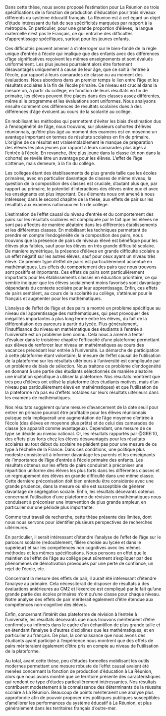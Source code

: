 Dans cette thèse, nous avons proposé l'estimation pour La Réunion de trois spécifications de la fonction de production d'éducation pour trois niveaux différents du système éducatif français. La Réunion est à cet égard un objet d'étude intéressant du fait de ses spécificités marquées par rapport à la métropole. En particulier, pour une grande proportion d'élèves, la langue maternelle n'est pas le Français, ce qui entraîne des difficultés d'apprentissage spécifiques, surtout pour les jeunes enfants.

Ces difficultés peuvent amener à s'interroger sur le bien-fondé de la règle unique d'entrée à l'école qui implique que des enfants avec des différences d'âge significatives reçoivent les mêmes enseignements et sont évalués uniformément. Les plus jeunes pourraient alors être fortement désavantagés uniquement à cause de leur âge, que ce soit à l'entrée à l'école, par rapport à leurs camarades de classe ou au moment des évaluations. Nous abordons dans un premier temps le lien entre l'âge et les résultats scolaires à la fin de l'école primaire. Ce niveau est crucial dans la mesure où, à partir du collège, en fonction de leurs résultats en fin de primaire, les élèves peuvent être placés dans des classes assez différentes, même si le programme et les évaluations sont uniformes. Nous analysons ensuite comment ces différences de résultats scolaires dues à des différences d'âge évoluent au cours de la scolarité au collège.

En mobilisant les méthodes qui permettent d'éviter les biais d'estimation dus à l'endogénéité de l'âge, nous trouvons, sur plusieurs cohortes d'élèves réunionnais, qu'être plus âgé au moment des examens est en moyenne un avantage important en termes de résultats scolaires en fin de primaire. L'origine de ce résultat est vraisemblablement le manque de préparation des élèves les plus jeunes par rapport à leurs camarades plus âgés à l'entrée à l'école. En revanche, être plus jeune dans la classe (et non dans la cohorte) se révèle être un avantage pour les élèves. L'effet de l'âge s'atténue, mais demeure, à la fin du collège.
      
\quad Les collèges étant des établissements de plus grande taille que les écoles primaires, avec en particulier davantage de classes de même niveau, la question de la composition des classes est cruciale, d'autant plus que, par rapport au primaire, le potentiel d'interactions des élèves entre eux et avec les enseignants est plus important. Ces éléments nous ont amené à nous intéresser, dans le second chapitre de la thèse, aux effets de pair sur les résultats aux examens nationaux en fin de collège.
  
L'estimation de l'effet causal du niveau d'entrée et du comportement des pairs sur les résultats scolaires est compliquée par le fait que les élèves ne sont pas affectés de manière aléatoire dans les différentes établissements et les différentes classes. En mobilisant les techniques permettant de prendre en compte l'endogénéité de la composition des pairs, nous trouvons que la présence de pairs de niveaux élevé est bénéfique pour les élèves plus faibles, sauf pour les élèves en très grande difficulté scolaire. De manière symétrique, la présence d'élèves en grande difficulté scolaire a un effet négatif sur les autres élèves, sauf pour ceux ayant un niveau très élevé. Ce premier type d'effet de pairs est particulièrement accentué en mathématiques. Les effets du comportement des pairs que nous trouvons sont positifs et importants. Ces effets de pairs sont particulièrement importants pour les établissements classés en éducation prioritaire, ce qui semble indiquer que les élèves socialement moins favorisés sont davantage dépendants du contexte scolaire pour leur apprentissage. Enfin, ces effets de pairs semblent, au cours de la scolarité au collège, s'atténuer pour le français et augmenter pour les mathématiques.
      
\quad L'analyse de l'effet de l'âge et des pairs a montré un problème spécifique au niveau de l'apprentissage des mathématiques, qui peut provoquer des inégalités importantes à plus long terme entre les élèves, du fait de la différentiation des parcours à partir du lycée. Plus généralement, l'insuffisance du niveau en mathématique des étudiants à l'entrée à l'université est un problème bien connu. Cela nous a amené à tenter d'évaluer dans le troisième chapitre l'efficacité d'une plateforme permettant aux élèves de renforcer leur niveau en mathématiques au cours des vacances précédant leur entrée à l'université. La démarche de participation à cette plateforme étant volontaire, la mesure de l'effet causal de l'utilisation de la plateforme sur les résultats ultérieurs à l'université est compliquée par un problème de biais de sélection. Nous traitons ce problème d'endogénéité en donnant à une partie des étudiants sélectionnés de manière aléatoire une incitation spécifique à utiliser la plateforme. Nos résultats montrent que très peu d'élèves ont utilisé la plateforme (des étudiants motivés, mais d'un niveau pas particulièrement élevé en mathématiques) et que l'utilisation de la plateforme n'a pas eu d'effets notables sur leurs résultats ultérieurs dans les examens de mathématiques. 
  
Nos résultats suggèrent qu'une mesure d'avancement de la date seuil pour entrer en primaire pourrait être profitable pour les élèves réunionnais puisque cela impliquerait une augmentation de l'âge moyenne d'entrée à l'école (des élèves en moyenne plus prêts) et de celui des camarades de classe (ce apparaît comme avantageux). Cependant, une mesure de ce type se décide au niveau national. Or, les résultats rapportés par @GRE:10, des effets plus forts chez les élèves désavantagés pour les résultats scolaires au tout début du scolaire ne plaident pas pour une mesure de ce type à l'échelle de la France. Dans ces conditions, une politique plus modeste consisterait à informer
davantage les parents et les enseignants de l'importance de l'âge d'entrée à l'école primaire des enfants. Les résultats obtenus sur les effets de pairs conduirait à préconiser une répartition uniforme des élèves les plus forts dans les différentes classes et un regroupement des élèves en grande difficulté dans une même classe. Cette dernière préconisation doit bien entendu être considérée avec une grande prudence, dans la mesure où elle est susceptible de générer davantage de ségrégation sociale. Enfin, les résultats décevants obtenus concernant l'utilisation d'une plateforme de révision en mathématiques nous conduisent à préconiser une intervention de plus grande ampleur, en particulier sur une période plus importante.   
  
\quad Comme tout travail de recherche, cette thèse présente des limites, dont nous nous servons pour identifier plusieurs perspectives de recherches ultérieures.
  
En particulier, il serait intéressant d'étendre l'analyse de l'effet de l'âge sur le parcours scolaire (redoublement, filière choisie au lycée et dans le supérieur) et sur les compétences non cognitives avec les mêmes méthodes et les mêmes spécifications. Nous pensons en effet que le maintien de l'effet de l'âge au collège peut sûrement s'expliquer par des phénomènes de démotivation provoqués par une perte de confiance, un rejet de l'école, etc.
  
Concernant la mesure des effets de pair, il aurait été intéressant d'étendre l'analyse au primaire. Cela nécessiterait de disposer de résultats à des évaluations antérieures au CM2 et l'exercice est compliqué par le fait qu'une grande partie des écoles primaires n'ont qu'une classe pour chaque niveau. Notre analyse des effets de pair mériterait également d'être étendue aux compétences non-cognitive des élèves.
  
Enfin, concernant l'intérêt des plateforme de révision à l'entrée à l'université, les résultats décevants que nous trouvons mériteraient d'être confirmés ou infirmés dans le cadre d'un échantillon de plus grande taille et en étendant l'analyse à d'autres disciplines que les mathématiques, et en particulier au français. De plus, la connaissance que nous avons des étudiants ayant participé à l'expérience nous montrent que des effets de pairs mériteraient également d'être pris en compte au niveau de l'utilisation de la plateforme. 
  
\quad Au total, avant cette thèse, peu d'études formelles mobilisant les outils modernes permettant une mesure robuste de l'effet causal avaient été menées concernant la fonction de production d'éducation à La Réunion, alors que nous avons montré que ce territoire présente des caractéristiques qui rendent ce type d'études particulièrement intéressantes. Nos résultats contribuent modestement à la connaissance des déterminants de la réussite scolaire à La Réunion. Beaucoup de points mériteraient une analyse plus approfondie afin de pouvoir proposer des politiques publiques susceptibles d'améliorer les performances du système éducatif à La Réunion, et plus généralement dans les territoires français d'outre-mer.  